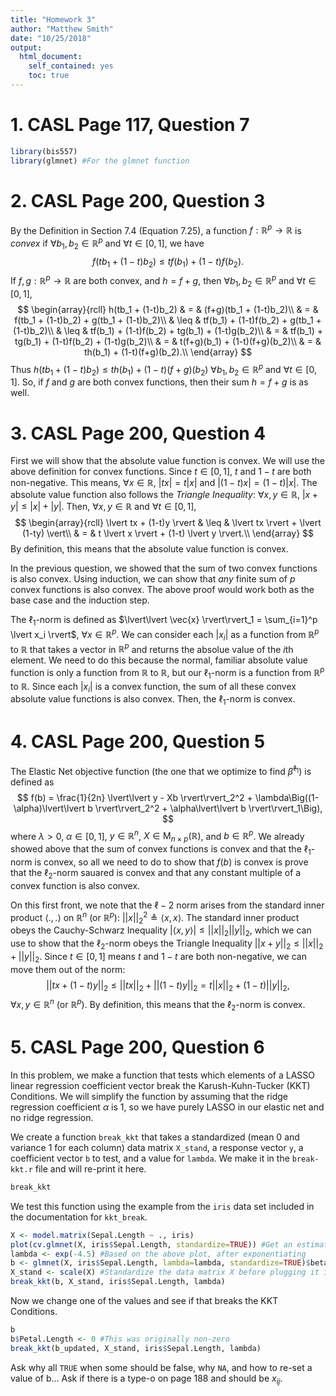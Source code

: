```yaml
---
title: "Homework 3"
author: "Matthew Smith"
date: "10/25/2018"
output:
  html_document:
    self_contained: yes
    toc: true
---
```

<!--
%\VignetteEngine{knitr::rmarkdown}
%\VignetteIndexEntry{Basis Expansion and LASSO}
-->

# 1. CASL Page 117, Question 7
```r
library(bis557)
library(glmnet) #For the glmnet function
```


# 2. CASL Page 200, Question 3
By the Definition in Section 7.4 (Equation 7.25), a function $f:\mathbb{R}^p\to\mathbb{R}$ is
*convex* if $\forall b_1, b_2 \in \mathbb{R}^p$ and $\forall t \in [0,1]$, we have
$$
f(tb_1 + (1-t)b_2) \leq tf(b_1) + (1-t)f(b_2).
$$
If $f,g:\mathbb{R}^p\to\mathbb{R}$ are both convex, and $h = f + g$, then
$\forall b_1, b_2 \in \mathbb{R}^p$ and $\forall t \in [0,1]$,
$$
\begin{array}{rcll}
h(tb_1 + (1-t)b_2) & = & (f+g)(tb_1 + (1-t)b_2)\\
 & = & f(tb_1 + (1-t)b_2) + g(tb_1 + (1-t)b_2)\\
 & \leq & tf(b_1) + (1-t)f(b_2) + g(tb_1 + (1-t)b_2)\\
 & \leq & tf(b_1) + (1-t)f(b_2) + tg(b_1) + (1-t)g(b_2)\\
 & = & tf(b_1) + tg(b_1) + (1-t)f(b_2) + (1-t)g(b_2)\\
 & = & t(f+g)(b_1) + (1-t)(f+g)(b_2)\\
 & = & th(b_1) + (1-t)(f+g)(b_2).\\
\end{array}
$$
Thus $h(tb_1 + (1-t)b_2) \leq th(b_1) + (1-t)(f+g)(b_2)$ $\forall b_1, b_2 \in \mathbb{R}^p$ and
$\forall t \in [0,1]$. So, if $f$ and $g$ are both convex functions, then their sum $h=f+g$ is as
well.


# 3. CASL Page 200, Question 4
First we will show that the absolute value function is convex. We will use the above definition for
convex functions. Since $t\in[0,1]$, $t$ and $1-t$ are both non-negative. This means,
$\forall x \in \mathbb{R}$, $\lvert tx \rvert = t \lvert x \rvert$ and
$\lvert (1-t)x \rvert = (1-t) \lvert x \rvert$. The absolute value function also follows the
*Triangle Inequality*: $\forall x,y \in \mathbb{R}$,
$\lvert x+y \rvert \leq \lvert x \rvert + \lvert y \rvert$. Then, $\forall x,y \in \mathbb{R}$ and
$\forall t \in [0,1]$,
$$
\begin{array}{rcll}
\lvert tx + (1-t)y \rvert & \leq & \lvert tx \rvert + \lvert (1-ty) \vert\\
 & = & t \lvert x \rvert + (1-t) \lvert y \rvert.\\
\end{array}
$$
By definition, this means that the absolute value function is convex.

In the previous question, we showed that the sum of two convex functions is also convex. Using
induction, we can show that *any* finite sum of $p$ convex functions is also convex. The above proof
would work both as the base case and the induction step.

The $\ell_1$-norm is defined as
$\lvert\lvert \vec{x} \rvert\rvert_1 = \sum_{i=1}^p \lvert x_i \rvert$, $\forall x \in \mathbb{R}^p$.
We can consider each $\lvert x_i \rvert$ as a function from $\mathbb{R}^p$ to $\mathbb{R}$ that takes
a vector in $\mathbb{R}^p$ and returns the absolue value of the $i$th element. We need to do this
because the normal, familiar absolute value function is only a function from $\mathbb{R}$ to
$\mathbb{R}$, but our $\ell_1$-norm is a function from $\mathbb{R}^p$ to $\mathbb{R}$. Since each
$\lvert x_i \rvert$ is a convex function, the sum of all these convex absolute value functions is
also convex. Then, the $\ell_1$-norm is convex.


# 4. CASL Page 200, Question 5
The Elastic Net objective function (the one that we optimize to find $\hat{\beta}^{\ell_1}$) is
defined as
$$
f(b) = \frac{1}{2n} \lvert\lvert y - Xb \rvert\rvert_2^2 + \lambda\Big((1-\alpha)\lvert\lvert b \rvert\rvert_2^2 + \alpha\lvert\lvert b \rvert\rvert_1\Big),
$$
where $\lambda > 0$, $\alpha \in [0,1]$, $y \in \mathbb{R}^n$,
$X \in \textrm{M}_{n \times p}(\mathbb{R})$, and $b \in \mathbb{R}^p$. We already showed above that
the sum of convex functions is convex and that the $\ell_1$-norm is convex, so all we need to do to
show that $f(b)$ is convex is prove that the $\ell_2$-norm sauared is convex and that any constant
multiple of a convex function is also convex.

On this first front, we note that the $\ell-2$ norm arises from the standard inner product
$\langle.,.\rangle$ on $\mathbb{R}^n$ (or $\mathbb{R}^p$):
$\lvert\lvert x \rvert\rvert_2^2 \triangleq \langle x,x \rangle$. The standard inner product obeys the
Cauchy-Schwarz Inequality
$\lvert \langle x,y \rangle \rvert \leq \lvert\lvert x \rvert\rvert_2 \lvert\lvert y \rvert\rvert_2$,
which we can use to show that the $\ell_2$-norm obeys the Triangle Inequality
$\lvert\lvert x+y \rvert\rvert_2 \leq \lvert\lvert x \rvert\rvert_2 + \lvert\lvert y \rvert\rvert_2$.
Since $t \in [0,1]$ means $t$ and $1-t$ are both non-negative, we can move them out of the norm:
$$\lvert\lvert tx + (1-t)y \rvert\rvert_2 \leq \lvert\lvert tx \rvert\rvert_2 + \lvert\lvert (1-t)y \rvert\rvert_2 = t \lvert\lvert x \rvert\rvert_2 + (1-t) \lvert\lvert y \rvert\rvert_2,$$
$\forall x,y \in \mathbb{R}^n$ (or $\mathbb{R}^p$). By definition, this means that the $\ell_2$-norm
is convex.


# 5. CASL Page 200, Question 6
In this problem, we make a function that tests which elements of a LASSO linear regression
coefficient vector break the Karush-Kuhn-Tucker (KKT) Conditions. We will simplify the function by
assuming that the ridge regression coefficient $\alpha$ is $1$, so we have purely LASSO in our 
elastic net and no ridge regression.

We create a function `break_kkt` that takes a standardized (mean $0$ and variance $1$ for each
column) data matrix `X_stand`, a response vector `y`, a coefficient
vector `b` to test, and a value for `lambda`. We make it in the `break-kkt.r` file and will re-print
it here.
```r
break_kkt
```

We test this function using the example from the `iris` data set included in the documentation for
`kkt_break`.
```r
X <- model.matrix(Sepal.Length ~ ., iris)
plot(cv.glmnet(X, iris$Sepal.Length, standardize=TRUE)) #Get an estimate for the optimal lambda
lambda <- exp(-4.5) #Based on the above plot, after exponentiating
b <- glmnet(X, iris$Sepal.Length, lambda=lambda, standardize=TRUE)$beta
X_stand <- scale(X) #Standardize the data matrix X before plugging it into this function
break_kkt(b, X_stand, iris$Sepal.Length, lambda)
```

Now we change one of the values and see if that breaks the KKT Conditions.
```r
b
b$Petal.Length <- 0 #This was originally non-zero
break_kkt(b_updated, X_stand, iris$Sepal.Length, lambda)
```



Ask why all `TRUE` when some should be false, why `NA`, and how to re-set a value of b...
Ask if there is a type-o on page 188 and should be $x_{ij}$.